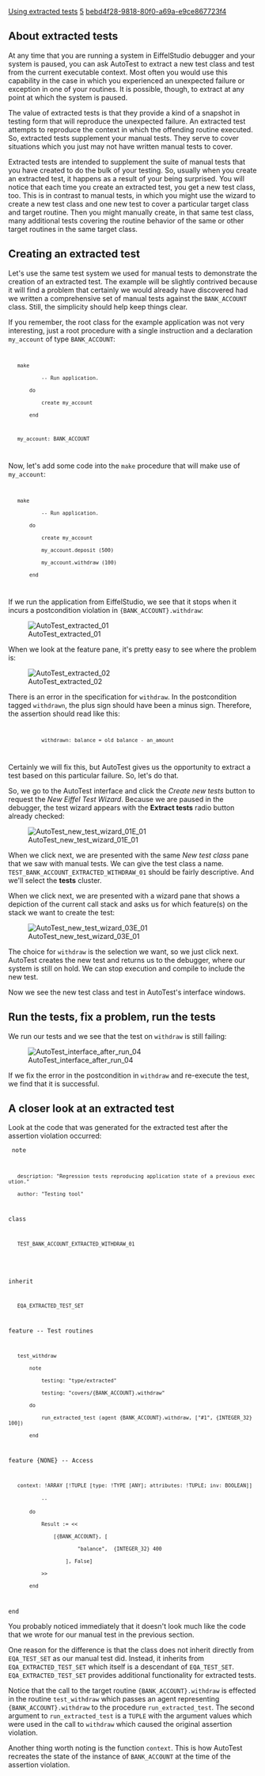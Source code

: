 [[Property:title|Using extracted tests]]
[[Property:weight|5]]
[[Property:uuid|bebd4f28-9818-80f0-a69a-e9ce867723f4]]
==About extracted tests==

At any time that you are running a system in EiffelStudio debugger and your system is paused, you can ask AutoTest to extract a new test class and test from the current executable context. Most often you would use this capability in the case in which you experienced an unexpected failure or exception in one of your routines. It is possible, though, to extract at any point at which the system is paused.

The value of extracted tests is that they provide a kind of a snapshot in testing form that will reproduce the unexpected failure. An extracted test attempts to reproduce the context in which the offending routine executed. So, extracted tests supplement your manual tests. They serve to cover situations which you just may not have written manual tests to cover.

Extracted tests are intended to supplement the suite of manual tests that you have created to do the bulk of your testing. So, usually when you create an extracted test, it happens as a result of your being surprised. You will notice that each time you create an extracted test, you get a new test class, too. This is in contrast to manual tests, in which you might use the wizard to create a new test class and one new test to cover a particular target class and target routine. Then you might manually create, in that same test class, many additional tests covering the routine behavior of the same or other target routines in the same target class. 


==Creating an extracted test==


{{UpdateNeeded}}


Let's use the same test system we used for manual tests to demonstrate the creation of an extracted test. The example will be slightly contrived because it will find a problem that certainly we would already have discovered had we written a comprehensive set of manual tests against the <code>BANK_ACCOUNT</code> class. Still, the simplicity should help keep things clear.

If you remember, the root class for the example application was not very interesting, just a root procedure with a single instruction and a declaration <code>my_account</code> of type <code>BANK_ACCOUNT</code>:


<code>
    make
            -- Run application.
        do
            create my_account
        end

    my_account: BANK_ACCOUNT
</code>


Now, let's add some code into the <code>make</code> procedure that will make use of <code>my_account</code>:

<code>
    make
            -- Run application.
        do
            create my_account
            my_account.deposit (500)
            my_account.withdraw (100)
        end
</code>


If we run the application from EiffelStudio, we see that it stops when it incurs a postcondition violation in <code>{BANK_ACCOUNT}.withdraw</code>:


[[Image:AutoTest extracted 01]]


When we look at the feature pane, it's pretty easy to see where the problem is:


[[Image:AutoTest extracted 02]]


There is an error in the specification for <code>withdraw</code>. In the postcondition tagged <code>withdrawn</code>, the plus sign should have been a minus sign. Therefore, the assertion should read like this:

<code>
            withdrawn: balance = old balance - an_amount
</code>

Certainly we will fix this, but AutoTest gives us the opportunity to extract a test based on this particular failure. So, let's do that.

So, we go to the AutoTest interface and click the ''Create new tests'' button to request the ''New Eiffel Test Wizard''. Because we are paused in the debugger, the test wizard appears with the '''Extract tests''' radio button already checked:


[[Image:AutoTest new test wizard 01E 01]]


When we click next, we are presented with the same ''New test class'' pane that we saw with manual tests. We can give the test class a name. <code>TEST_BANK_ACCOUNT_EXTRACTED_WITHDRAW_01</code> should be fairly descriptive. And we'll select the '''tests''' cluster.

When we click next, we are presented with a wizard pane that shows a depiction of the current call stack and asks us for which feature(s) on the stack we want to create the test:


[[Image:AutoTest new test wizard 03E 01]]


The choice for <code>withdraw</code> is the selection we want, so we just click next. AutoTest creates the new test and returns us to the debugger, where our system is still on hold. We can stop execution and compile to include the new test.

Now we see the new test class and test in AutoTest's interface windows. 


==Run the tests, fix a problem, run the tests==

We run our tests and we see that the test on <code>withdraw</code> is still failing:

[[Image:AutoTest interface after run 04]]

If we fix the error in the postcondition in <code>withdraw</code> and re-execute the test, we find that it is successful.


==A closer look at an extracted test==

Look at the code that was generated for the extracted test after the assertion violation occurred:

<code>
note
    description: "Regression tests reproducing application state of a previous execution."
    author: "Testing tool"

class
    TEST_BANK_ACCOUNT_EXTRACTED_WITHDRAW_01
	
inherit
    EQA_EXTRACTED_TEST_SET

feature -- Test routines

    test_withdraw
        note
            testing: "type/extracted"
            testing: "covers/{BANK_ACCOUNT}.withdraw"
        do
            run_extracted_test (agent {BANK_ACCOUNT}.withdraw, ["#1", {INTEGER_32} 100])
        end

feature {NONE} -- Access

    context: !ARRAY [!TUPLE [type: !TYPE [ANY]; attributes: !TUPLE; inv: BOOLEAN]]
            -- <Precursor>
        do
            Result := <<
                [{BANK_ACCOUNT}, [
                        "balance",  {INTEGER_32} 400
                    ], False]
            >>
        end

end
</code>


You probably noticed immediately that it doesn't look much like the code that we wrote for our manual test in the previous section. 

One reason for the difference is that the class does not inherit directly from <code>EQA_TEST_SET</code> as our manual test did. Instead, it inherits from <code>EQA_EXTRACTED_TEST_SET</code> which itself is a descendant of <code>EQA_TEST_SET</code>. <code>EQA_EXTRACTED_TEST_SET</code> provides additional functionality for extracted tests. 

Notice that the call to the target routine <code>{BANK_ACCOUNT}.withdraw</code> is effected in the routine <code>test_withdraw</code> which passes an agent representing <code>{BANK_ACCOUNT}.withdraw</code> to the procedure <code>run_extracted_test</code>. The second argument to <code>run_extracted_test</code> is a <code>TUPLE</code> with the argument values which were used in the call to <code>withdraw</code> which caused the original assertion violation.

Another thing worth noting is the function <code>context</code>. This is how AutoTest recreates the state of the instance of <code>BANK_ACCOUNT</code> at the time of the assertion violation. 

{{caution|The extracted test recreates the state at the point at which execution has halted. So, in the case of a postcondition or invariant violation, the values of the attributes will reflect any changes that have been made during the execution of the routine. (In the example, the value of balance is set to 400, rather than 500 as it would have been when routine <code>withdraw</code> began execution.) This could make a difference in whether the test extracted after an exception is a valid recreation of the original failure. One way of dealing with this, at least in simple cases like this, is to change the test class code to reflect the proper value. A safer way would be rather than extracting the test after the exception, restart the system and stop execution as it enters the failing routine, then extract the test at that point. }}



